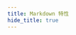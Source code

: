 ```yaml
---
title: Markdown 特性
hide_title: true
---
```



<FeatureIcon src={docusaurus} title="Markdown 特性" />
<LinkList
  data={[
    {
      title: "基本特性",
      link: "/docs/docusaurus/markdown-feature/basic-feature",
      src: docusaurus,
    },
    {
      title: "Code Block",
      link: "/docs/docusaurus/markdown-feature/code-block",
      src: docusaurus,
    },
    {
      title: "Admonitions",
      link: "/docs/docusaurus/markdown-feature/admonitions",
      src: docusaurus,
    },
    {
      title: "静态资源",
      link: "/docs/docusaurus/markdown-feature/assets",
      src: docusaurus,
    },
    {
      title: "MDX Components",
      link: "/docs/docusaurus/markdown-feature/mdx-components",
      src: docusaurus,
    },
  ]}
/>
